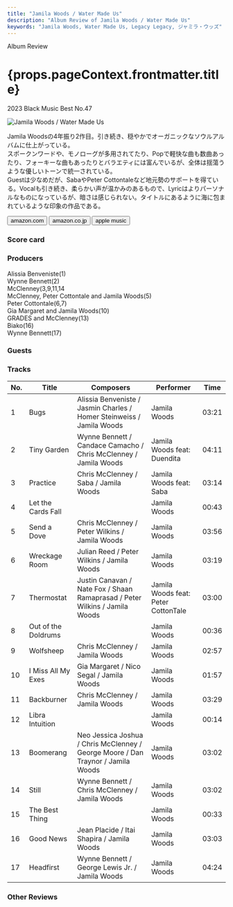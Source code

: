 ```yaml
---
title: "Jamila Woods / Water Made Us"
description: "Album Review of Jamila Woods / Water Made Us"
keywords: "Jamila Woods, Water Made Us, Legacy Legacy, ジャミラ・ウッズ"
---
```






<p className="largeP">Album Review</p>
<h1 className="h1--no--margin">{props.pageContext.frontmatter.title}</h1>
<p className="largeP">
  <Link to="/best50/2023/">2023 Black Music Best No.47</Link>
</p>

<Row  className="image-card-group">
	<Column colMd={3} colLg={4} noGutterMdLeft="">
       <ImageCard>

![Jamila Woods / Water Made Us](../../images/cd/jamilawoods3L.jpg)

</ImageCard>
	</Column>
	<Column colMd={4} colLg={8} noGutterMdLeft="">
		<p>
			Jamila Woodsの4年振り2作目。引き続き、穏やかでオーガニックなソウルアルバムに仕上がっている。
			<br/>スポークンワードや、モノローグが多用されてたり、Popで軽快な曲も数曲あったり、フォーキーな曲もあったりとバラエティには富んでいるが、全体は揺蕩うような優しいトーンで統一されている。
			<br/>Guestは少なめだが、SabaやPeter Cottontaleなど地元勢のサポートを得ている。Vocalも引き続き、柔らかい声が温かみのあるもので、Lyricはよりパーソナルなものになっているが、暗さは感じられない。タイトルにあるように海に包まれているような印象の作品である。
		</p>
		<div>
		  <Button className="button-right-mergin"  href="https://amzn.to/3UugW4G" renderIcon={ArrowUpRight} size='sm' kind='primary'>
  	    amazon.com
  	  </Button>
  	  <Button className="button-right-mergin"  href="https://amzn.to/3UCmsSW" renderIcon={ArrowUpRight} size='sm' kind='secondary'>
  	    amazon.co.jp
  	  </Button>
			<Button className="button-right-mergin"  href="https://apple.co/3SAeyXB" renderIcon={ArrowUpRight} size='sm' kind='tertiary'>
  	    apple music
  	  </Button>
			<AdvJS2/>
		</div>
	</Column>
</Row>
<Row >
	<Column colMd={4} colLg={4} noGutterMdLeft="">
		<div>
		  <h3>Score card</h3>
			<SliderJS1 value="5" />
		  <SliderJS2 value="2" />
			<SliderJS3 value="1" />
		  <SliderJS4 value="9" />
		</div>
	</Column>
	<Column colMd={8} colLg={8} noGutterMdLeft="">
		<div>
			<h3>Producers</h3>
			<p>
				Alissia Benveniste(1)
				<br/>Wynne Bennett(2)
				<br/>McClenney(3,9,11,14
				<br/>McClenney, Peter Cottontale and Jamila Woods(5)
				<br/>Peter Cottontale(6,7)
				<br/>Gia Margaret and Jamila Woods(10)
				<br/>GRADES and McClenney(13)
				<br/>Biako(16)
				<br/>Wynne Bennett(17)
			</p>
			<h3>Guests</h3>
			<p>
			</p>
		</div>
	</Column>
</Row>

<h3>Tracks</h3>

| No. | Title               | Composers                                                                        | Performer                           | Time  |
| --- | ------------------- | -------------------------------------------------------------------------------- | ----------------------------------- | ----- |
| 1   | Bugs                | Alissia Benveniste / Jasmin Charles / Homer Steinweiss / Jamila Woods            | Jamila Woods                        | 03:21 |
| 2   | Tiny Garden         | Wynne Bennett / Candace Camacho / Chris McClenney / Jamila Woods                 | Jamila Woods feat: Duendita         | 04:11 |
| 3   | Practice            | Chris McClenney / Saba / Jamila Woods                                            | Jamila Woods feat: Saba             | 03:14 |
| 4   | Let the Cards Fall  |                                                                                  | Jamila Woods                        | 00:43 |
| 5   | Send a Dove         | Chris McClenney / Peter Wilkins / Jamila Woods                                   | Jamila Woods                        | 03:56 |
| 6   | Wreckage Room       | Julian Reed / Peter Wilkins / Jamila Woods                                       | Jamila Woods                        | 03:19 |
| 7   | Thermostat          | Justin Canavan / Nate Fox / Shaan Ramaprasad / Peter Wilkins / Jamila Woods      | Jamila Woods feat: Peter CottonTale | 03:00 |
| 8   | Out of the Doldrums |                                                                                  | Jamila Woods                        | 00:36 |
| 9   | Wolfsheep           | Chris McClenney / Jamila Woods                                                   | Jamila Woods                        | 02:57 |
| 10  | I Miss All My Exes  | Gia Margaret / Nico Segal / Jamila Woods                                         | Jamila Woods                        | 01:57 |
| 11  | Backburner          | Chris McClenney / Jamila Woods                                                   | Jamila Woods                        | 03:29 |
| 12  | Libra Intuition     |                                                                                  | Jamila Woods                        | 00:14 |
| 13  | Boomerang           | Neo Jessica Joshua / Chris McClenney / George Moore / Dan Traynor / Jamila Woods | Jamila Woods                        | 03:02 |
| 14  | Still               | Wynne Bennett / Chris McClenney / Jamila Woods                                   | Jamila Woods                        | 03:02 |
| 15  | The Best Thing      |                                                                                  | Jamila Woods                        | 00:33 |
| 16  | Good News           | Jean Placide / Itai Shapira / Jamila Woods                                       | Jamila Woods                        | 03:03 |
| 17  | Headfirst           | Wynne Bennett / George Lewis Jr. / Jamila Woods                                  | Jamila Woods                        | 04:24 |

<h3>Other Reviews</h3>

<Row>
  <Column colMd={3} colLg={3} noGutterMdLeft>
    <Review1 />
  </Column>
</Row>
<Row>
  <Column colMd={3} colLg={3} noGutterMdLeft>
    <Review2 />
  </Column>
</Row>

<AdvJS3 />
